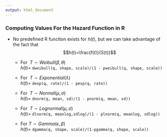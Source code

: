 ---
output: html_document
---

### Computing Values For the Hazard Function in R

- No predefined R function exists for $h(t)$, but we can take advantage of the fact that 
$$h(t)=\frac{f(t)}{S(t)}$$

    + For $\;T \sim Weibull(\beta,\theta)$<br>$h(t)=$ `dweibull(q, shape, scale)/(1 - pweibull(q, shape, scale))`

    + For $\;T \sim Exponential(\lambda)$<br>$h(t)=$ `dexp(q, rate)/(1 - pexp(q, rate))`

    + For $\;T \sim Normal(\mu,\sigma)$<br>$h(t)=$ `dnorm(q, mean, sd)/(1 - pnorm(q, mean, sd))`

    + For $\;T \sim Lognormal(\mu,\sigma)$<br>$h(t)=$ `dlnorm(q, meanlog,sdlog)/(1 - plnorm(q, meanlog, sdlog))`

    + For $T \sim Gamma(\kappa,\beta)$<br>$h(t)=$ `dgamma(q, shape, scale)/(1-pgamma(q, shape, scale))`

